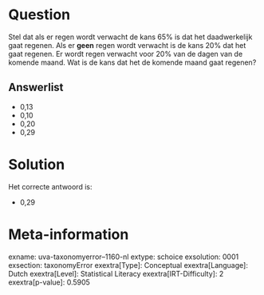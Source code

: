 Question
========

Stel dat als er regen wordt verwacht de kans 65% is dat het
daadwerkelijk gaat regenen. Als er **geen** regen wordt verwacht is de
kans 20% dat het gaat regenen. Er wordt regen verwacht voor 20% van de
dagen van de komende maand. Wat is de kans dat het de komende maand gaat
regenen?

Answerlist
----------

* 0,13
* 0,10
* 0,20
* 0,29

Solution
========

Het correcte antwoord is: 

* 0,29

Meta-information
================
exname: uva-taxonomyerror--1160-nl
extype: schoice
exsolution: 0001
exsection: taxonomyError 
exextra[Type]: Conceptual
exextra[Language]: Dutch
exextra[Level]: Statistical Literacy
exextra[IRT-Difficulty]: 2
exextra[p-value]: 0.5905
